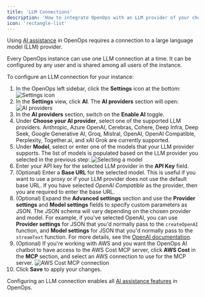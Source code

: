 ```yaml
---
title: 'LLM Connections'
description: 'How to integrate OpenOps with an LLM provider of your choice'
icon: 'rectangle-list'
---
```


Using [AI assistance](/ai-assistance/overview) in OpenOps requires a connection to a large language model (LLM) provider.

Every OpenOps instance can use one LLM connection at a time. It can be configured by any user and is shared among all users of the instance.

To configure an LLM connection for your instance:
1. In the OpenOps left sidebar, click the **Settings** icon at the bottom:
![Settings icon](/images/access-llm-settings-icon.png)
2. In the **Settings** view, click **AI**. The **AI providers** section will open:
![AI providers](/images/access-llm-ai-providers.png)
3. In the **AI providers** section, switch on the **Enable AI** toggle.
4. Under **Choose your AI provider**, select one of the supported LLM providers. Anthropic, Azure OpenAI, Cerebras, Cohere, Deep Infra, Deep Seek, Google Generative AI, Groq, Mistral, OpenAI, OpenAI Compatible, Perplexity, Together.ai, and xAI Grok are currently supported.
5. Under **Model**, select or enter one of the models that your LLM provider supports. The list of models is populated based on the LLM provider you selected in the previous step:
![Selecting a model](/images/access-llm-models.png)
6. Enter your API key for the selected LLM provider in the **API Key** field.
7. (Optional) Enter a **Base URL** for the selected model. This is useful if you want to use a proxy or if your LLM provider does not use the default base URL. If you have selected _OpenAI Compatible_ as the provider, then you are required to enter the base URL.
8. (Optional) Expand the **Advanced settings** section and use the **Provider settings** and **Model settings** fields to specify custom parameters as JSON. The JSON schema will vary depending on the chosen provider and model. For example, if you've selected OpenAI, you can use **Provider settings** for JSON that you'd normally pass to the `createOpenAI` function, and **Model settings** for JSON that you'd normally pass to the `streamText` function. For more details, see the [OpenAI documentation](https://platform.openai.com/docs/api-reference).
9. (Optional) If you're working with AWS and you want the OpenOps AI chatbot to have access to the AWS Cost MCP server, click **AWS Cost** in the **MCP** section, and select an AWS connection to use for the MCP server.
![AWS Cost MCP connection](/images/access-llm-mcp.png)
10. Click **Save** to apply your changes.

Configuring an LLM connection enables all [AI assistance features](/ai-assistance/overview) in OpenOps.

